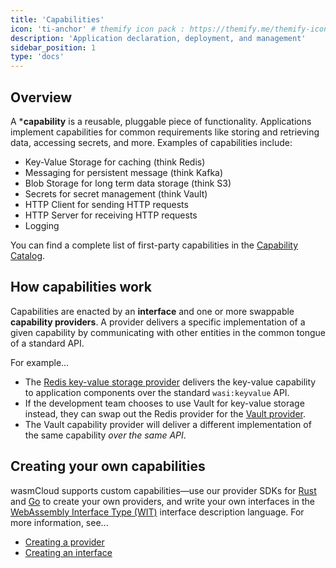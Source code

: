 ```yaml
---
title: 'Capabilities'
icon: 'ti-anchor' # themify icon pack : https://themify.me/themify-icons
description: 'Application declaration, deployment, and management'
sidebar_position: 1
type: 'docs'
---
```


## Overview

A ***capability** is a reusable, pluggable piece of functionality. Applications implement capabilities for common requirements like storing and retrieving data, accessing secrets, and more. Examples of capabilities include:

* Key-Value Storage for caching (think Redis)
* Messaging for persistent message (think Kafka)
* Blob Storage for long term data storage (think S3)
* Secrets for secret management (think Vault)
* HTTP Client for sending HTTP requests
* HTTP Server for receiving HTTP requests
* Logging

You can find a complete list of first-party capabilities in the [Capability Catalog](/docs/capabilities/index.mdx).

## How capabilities work

Capabilities are enacted by an **interface** and one or more swappable **capability providers**. A provider delivers a specific implementation of a given capability by communicating with other entities in the common tongue of a standard API. 

For example...

* The [Redis key-value storage provider](https://github.com/wasmCloud/wasmCloud/pkgs/container/keyvalue-redis) delivers the key-value capability to application components over the standard `wasi:keyvalue` API. 
* If the development team chooses to use Vault for key-value storage instead, they can swap out the Redis provider for the [Vault provider](https://github.com/wasmCloud/wasmCloud/pkgs/container/keyvalue-vault). 
* The Vault capability provider will deliver a different implementation of the same capability *over the same API*.  

## Creating your own capabilities

wasmCloud supports custom capabilities&mdash;use our provider SDKs for [Rust](https://crates.io/crates/wasmcloud-provider-sdk) and [Go](https://github.com/wasmCloud/provider-sdk-go) to create your own providers, and write your own interfaces in the [WebAssembly Interface Type (WIT)](/docs/concepts/interfaces) interface description language. For more information, see...

* [Creating a provider](/docs/developer/providers/)
* [Creating an interface](/docs/developer/interfaces/creating-an-interface)
